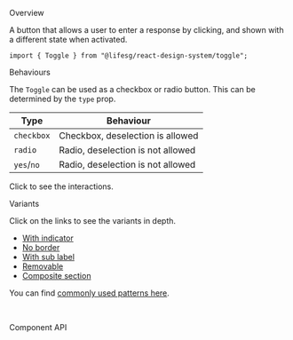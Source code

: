 
<Meta of={ToggleStories} />

<Title>Toggle</Title>

<Secondary>Overview</Secondary>

A button that allows a user to enter a response by clicking, and shown with a different state when activated.

```tsx
import { Toggle } from "@lifesg/react-design-system/toggle";
```

<Canvas of={ToggleStories.Default} />

<Heading3>Behaviours</Heading3>

The `Toggle` can be used as a checkbox or radio button. This can be determined by the `type` prop.

| Type       | Behaviour                         |
| ---------- | --------------------------------- |
| `checkbox` | Checkbox, deselection is allowed  |
| `radio`    | Radio, deselection is not allowed |
| `yes`/`no` | Radio, deselection is not allowed |

Click to see the interactions.

<Canvas of={ToggleStories.Behaviours} />

<Heading3>Variants</Heading3>

Click on the links to see the variants in depth.

-   [With indicator](/docs/data-input-toggle-with-indicator--docs)
-   [No border](/docs/data-input-toggle-no-border--docs)
-   [With sub label](/docs/data-input-toggle-with-sub-label--docs)
-   [Removable](/docs/data-input-toggle-removable--docs)
-   [Composite section](/docs/data-input-toggle-with-composite-section--docs)

You can find [commonly used patterns here](/docs/data-input-toggle-common-patterns--docs).

<br />

<Secondary>Component API</Secondary>

<PropsTable />

